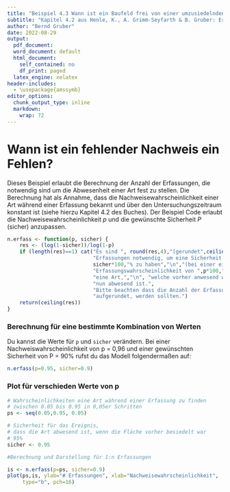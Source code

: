 ---
title: "Beispiel 4.3 Wann ist ein Baufeld frei von einer umzusiedelnden Art"
subtitle: "Kapitel 4.2 aus Henle, K., A. Grimm-Seyfarth & B. Gruber: Erfassung und Analyse von Tierpopulationen. Ulmer Verlag"
author: "Bernd Gruber"
date: 2022-08-29
output:
  pdf_document: 
  word_document: default
  html_document:
    self_contained: no
    df_print: paged
  latex_engine: xelatex
header-includes:
  - \usepackage{amssymb}
editor_options:
  chunk_output_type: inline
  markdown:
    wrap: 72
---

# Wann ist ein fehlender Nachweis ein Fehlen?

Dieses Beispiel erlaubt die Berechnung der Anzahl der Erfassungen, die notwendig sind um die Abwesenheit einer Art fest zu stellen. Die Berechnung hat als Annahme, dass die Nachweisewahrscheinlichkeit einer Art während einer Erfassung bekannt und über den Untersuchungszeitraum konstant ist (siehe hierzu Kapitel 4.2 des Buches). Der Beispiel Code erlaubt die Nachweisewahrscheinlichkeit *p* und die gewünschte Sicherheit *P* (sicher) anzupassen.

```{r}
n.erfass <- function(p, sicher) {
	res <- (log(1-sicher))/log(1-p)
	if (length(res)==1) cat("Es sind ", round(res,4),"[gerundet",ceiling(res),"]", 
	                        "Erfassungen notwendig, um eine Sicherheit von",
	                        sicher*100,"% zu haben","\n","(bei einer einmaligen", 
	                        "Erfassungswahrscheinlichkeit von ",p*100,"%), dass", 
	                        "eine Art,","\n", "welche vorher anwesend war,", 
	                        "nun abwesend ist.", 
	                        "Bitte beachten dass die Anzahl der Erfassungen", "\n",
	                        "aufgerundet, werden sollten.")
	return(ceiling(res))
}
```

### Berechnung für eine bestimmte Kombination von Werten

Du kannst die Werte für `p` und `sicher` verändern. Bei einer Nachweiswahrscheinlichkeit von p = 0,96 und einer gewünschten Sicherheit von P = 90% rufst du das Modell folgendermaßen auf:

```{r}
n.erfass(p=0.95, sicher=0.9)
```

### Plot für verschieden Werte von p

```{r}
# Wahrscheinlichkeiten eine Art während einer Erfassung zu finden 
# zwischen 0.05 bis 0.95 in 0,05er Schritten
ps <- seq(0.05,0.95, 0.05) 
```

```{r}
# Sicherheit für das Ereignis, 
# dass die Art abwesend ist, wenn die Fläche vorher besiedelt war 
# 95%
sicher <- 0.95
```

```{r}
#Berechnung und Darstellung für 1:n Erfassungen

is <- n.erfass(p=ps, sicher=0.9)
plot(ps,is, ylab="# Erfassungen", xlab="Nachweisewahrscheinlichkeit", 
     type="b", pch=16)
```
